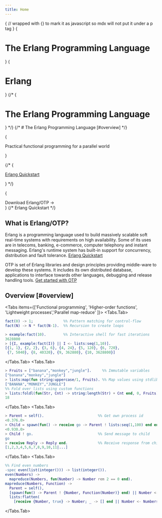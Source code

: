 ```yaml
---
title: Home
---
```



{
// wrapped with {} to mark it as javascript so mdx will not put it under a p tag
}
{
<h1 className={clsx(styles.headline, "hidden md:block xtext-center")}>
The Erlang Programming Language
</h1>
}
{<h1 className={clsx(styles.headline, "md:hidden")}>Erlang</h1>}
{/* {<h1 className={"text-4xl tracking-tighter font-extrabold md:text-5xl mt-8"}>The Erlang Programming Language</h1>} */}
{/* # The Erlang Programming Language [#overview] */}

{
<p className="mt-6 xtext-center tracking-tight mb-2 text-lg text-gray-600 dark:text-gray-400 md:!text-2xl">Practical functional programming for a parallel world</p>
}

{/* {<div className="mt-16 mb-20 text-center">
  [Erlang Quickstart]()
</div>} */}

{
<div className='flex xjustify-center mt-4'><Link className={styles.cta} href="/downloads">Download Erlang/OTP <span>→</span></Link></div>
}
{/* <a className="x:focus-visible:nextra-focus x:text-primary-600 x:underline x:hover:no-underline x:decoration-from-font x:[text-underline-position:from-font]">
  Erlang Quickstart
</a> */}

## What is Erlang/OTP?

Erlang is a programming language used to build massively scalable soft real-time systems with requirements on high availability. Some of its uses are in telecoms, banking, e-commerce, computer telephony and instant messaging. Erlang's runtime system has built-in support for concurrency, distribution and fault tolerance.
[Erlang Quickstart](https://www.erlang.org/doc/system/getting_started.html)

OTP is set of Erlang libraries and design principles providing middle-ware to develop these systems. It includes its own distributed database, applications to interface towards other languages, debugging and release handling tools.
[Get started with OTP](https://www.erlang.org/doc/system/design_principles.html)

## Overview [#overview]

<Tabs items={['Functional programming', 'Higher-order functions', 'Lightweight processes','Parallel map-reduce'  ]}>
  <Tabs.Tab>
```erlang
fact(0) -> 1;              %% Pattern matching for control-flow
fact(N) -> N * fact(N-1).  %% Recursion to create loops

> example:fact(10).        %% Interactive shell for fast iterations
3628800
> [{I, example:fact(I)} || I <- lists:seq(1,10)].
[{1, 1}, {2, 2}, {3, 6}, {4, 24}, {5, 120}, {6, 720},
 {7, 5040}, {8, 40320}, {9, 362880}, {10, 3628800}]
```
  </Tabs.Tab>
  <Tabs.Tab>
```erlang
> Fruits = ["banana","monkey","jungle"].     %% Immutable variables
["banana","monkey","jungle"]
> lists:map(fun string:uppercase/1, Fruits). %% Map values using stdlib functions
["BANANA","MONKEY","JUNGLE"]
%% Fold over lists using custom functions
> lists:foldl(fun(Str, Cnt) -> string:length(Str) + Cnt end, 0, Fruits).
18
```
  </Tabs.Tab>
  <Tabs.Tab>
```erlang
> Parent = self().                         %% Get own process id
<0.376.0>
> Child = spawn(fun() -> receive go -> Parent ! lists:seq(1,100) end end).
<0.930.0>
> Child ! go.                              %% Send message to child
go
> receive Reply -> Reply end.              %% Receive response from child
[1,2,3,4,5,6,7,8,9,10,11|...]
```
  </Tabs.Tab>
  <Tabs.Tab>
```erlang
%% Find even numbers
-spec even(list(integer())) -> list(integer()).
even(Numbers) ->
  mapreduce(Numbers, fun(Number) -> Number rem 2 == 0 end).
mapreduce(Numbers, Function) ->
  Parent = self(),
  [spawn(fun() -> Parent ! {Number, Function(Number)} end) || Number <- Numbers],
  lists:flatten(
    [receive {Number, true} -> Number; _ -> [] end || Number <- Numbers]).
```
  </Tabs.Tab>
</Tabs>

